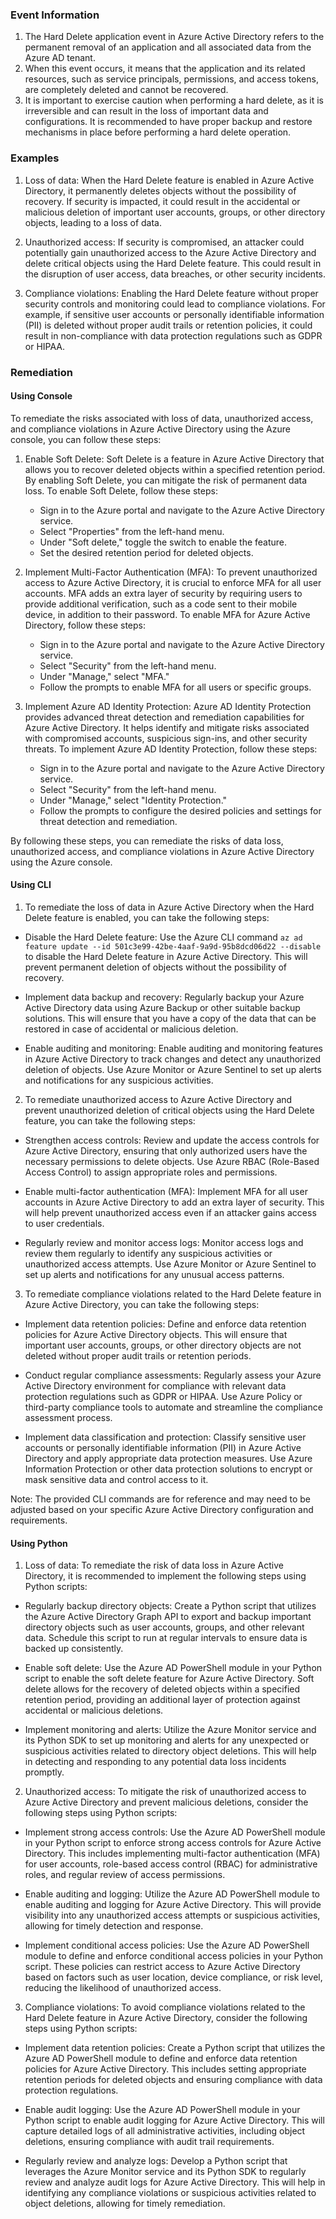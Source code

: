 
### Event Information

1. The Hard Delete application event in Azure Active Directory refers to the permanent removal of an application and all associated data from the Azure AD tenant.
2. When this event occurs, it means that the application and its related resources, such as service principals, permissions, and access tokens, are completely deleted and cannot be recovered.
3. It is important to exercise caution when performing a hard delete, as it is irreversible and can result in the loss of important data and configurations. It is recommended to have proper backup and restore mechanisms in place before performing a hard delete operation.


### Examples

1. Loss of data: When the Hard Delete feature is enabled in Azure Active Directory, it permanently deletes objects without the possibility of recovery. If security is impacted, it could result in the accidental or malicious deletion of important user accounts, groups, or other directory objects, leading to a loss of data.

2. Unauthorized access: If security is compromised, an attacker could potentially gain unauthorized access to the Azure Active Directory and delete critical objects using the Hard Delete feature. This could result in the disruption of user access, data breaches, or other security incidents.

3. Compliance violations: Enabling the Hard Delete feature without proper security controls and monitoring could lead to compliance violations. For example, if sensitive user accounts or personally identifiable information (PII) is deleted without proper audit trails or retention policies, it could result in non-compliance with data protection regulations such as GDPR or HIPAA.

### Remediation

#### Using Console

To remediate the risks associated with loss of data, unauthorized access, and compliance violations in Azure Active Directory using the Azure console, you can follow these steps:

1. Enable Soft Delete: Soft Delete is a feature in Azure Active Directory that allows you to recover deleted objects within a specified retention period. By enabling Soft Delete, you can mitigate the risk of permanent data loss. To enable Soft Delete, follow these steps:
   - Sign in to the Azure portal and navigate to the Azure Active Directory service.
   - Select "Properties" from the left-hand menu.
   - Under "Soft delete," toggle the switch to enable the feature.
   - Set the desired retention period for deleted objects.

2. Implement Multi-Factor Authentication (MFA): To prevent unauthorized access to Azure Active Directory, it is crucial to enforce MFA for all user accounts. MFA adds an extra layer of security by requiring users to provide additional verification, such as a code sent to their mobile device, in addition to their password. To enable MFA for Azure Active Directory, follow these steps:
   - Sign in to the Azure portal and navigate to the Azure Active Directory service.
   - Select "Security" from the left-hand menu.
   - Under "Manage," select "MFA."
   - Follow the prompts to enable MFA for all users or specific groups.

3. Implement Azure AD Identity Protection: Azure AD Identity Protection provides advanced threat detection and remediation capabilities for Azure Active Directory. It helps identify and mitigate risks associated with compromised accounts, suspicious sign-ins, and other security threats. To implement Azure AD Identity Protection, follow these steps:
   - Sign in to the Azure portal and navigate to the Azure Active Directory service.
   - Select "Security" from the left-hand menu.
   - Under "Manage," select "Identity Protection."
   - Follow the prompts to configure the desired policies and settings for threat detection and remediation.

By following these steps, you can remediate the risks of data loss, unauthorized access, and compliance violations in Azure Active Directory using the Azure console.

#### Using CLI

1. To remediate the loss of data in Azure Active Directory when the Hard Delete feature is enabled, you can take the following steps:

- Disable the Hard Delete feature: Use the Azure CLI command `az ad feature update --id 501c3e99-42be-4aaf-9a9d-95b8dcd06d22 --disable` to disable the Hard Delete feature in Azure Active Directory. This will prevent permanent deletion of objects without the possibility of recovery.

- Implement data backup and recovery: Regularly backup your Azure Active Directory data using Azure Backup or other suitable backup solutions. This will ensure that you have a copy of the data that can be restored in case of accidental or malicious deletion.

- Enable auditing and monitoring: Enable auditing and monitoring features in Azure Active Directory to track changes and detect any unauthorized deletion of objects. Use Azure Monitor or Azure Sentinel to set up alerts and notifications for any suspicious activities.

2. To remediate unauthorized access to Azure Active Directory and prevent unauthorized deletion of critical objects using the Hard Delete feature, you can take the following steps:

- Strengthen access controls: Review and update the access controls for Azure Active Directory, ensuring that only authorized users have the necessary permissions to delete objects. Use Azure RBAC (Role-Based Access Control) to assign appropriate roles and permissions.

- Enable multi-factor authentication (MFA): Implement MFA for all user accounts in Azure Active Directory to add an extra layer of security. This will help prevent unauthorized access even if an attacker gains access to user credentials.

- Regularly review and monitor access logs: Monitor access logs and review them regularly to identify any suspicious activities or unauthorized access attempts. Use Azure Monitor or Azure Sentinel to set up alerts and notifications for any unusual access patterns.

3. To remediate compliance violations related to the Hard Delete feature in Azure Active Directory, you can take the following steps:

- Implement data retention policies: Define and enforce data retention policies for Azure Active Directory objects. This will ensure that important user accounts, groups, or other directory objects are not deleted without proper audit trails or retention periods.

- Conduct regular compliance assessments: Regularly assess your Azure Active Directory environment for compliance with relevant data protection regulations such as GDPR or HIPAA. Use Azure Policy or third-party compliance tools to automate and streamline the compliance assessment process.

- Implement data classification and protection: Classify sensitive user accounts or personally identifiable information (PII) in Azure Active Directory and apply appropriate data protection measures. Use Azure Information Protection or other data protection solutions to encrypt or mask sensitive data and control access to it.

Note: The provided CLI commands are for reference and may need to be adjusted based on your specific Azure Active Directory configuration and requirements.

#### Using Python

1. Loss of data: To remediate the risk of data loss in Azure Active Directory, it is recommended to implement the following steps using Python scripts:

- Regularly backup directory objects: Create a Python script that utilizes the Azure Active Directory Graph API to export and backup important directory objects such as user accounts, groups, and other relevant data. Schedule this script to run at regular intervals to ensure data is backed up consistently.

- Enable soft delete: Use the Azure AD PowerShell module in your Python script to enable the soft delete feature for Azure Active Directory. Soft delete allows for the recovery of deleted objects within a specified retention period, providing an additional layer of protection against accidental or malicious deletions.

- Implement monitoring and alerts: Utilize the Azure Monitor service and its Python SDK to set up monitoring and alerts for any unexpected or suspicious activities related to directory object deletions. This will help in detecting and responding to any potential data loss incidents promptly.

2. Unauthorized access: To mitigate the risk of unauthorized access to Azure Active Directory and prevent malicious deletions, consider the following steps using Python scripts:

- Implement strong access controls: Use the Azure AD PowerShell module in your Python script to enforce strong access controls for Azure Active Directory. This includes implementing multi-factor authentication (MFA) for user accounts, role-based access control (RBAC) for administrative roles, and regular review of access permissions.

- Enable auditing and logging: Utilize the Azure AD PowerShell module to enable auditing and logging for Azure Active Directory. This will provide visibility into any unauthorized access attempts or suspicious activities, allowing for timely detection and response.

- Implement conditional access policies: Use the Azure AD PowerShell module to define and enforce conditional access policies in your Python script. These policies can restrict access to Azure Active Directory based on factors such as user location, device compliance, or risk level, reducing the likelihood of unauthorized access.

3. Compliance violations: To avoid compliance violations related to the Hard Delete feature in Azure Active Directory, consider the following steps using Python scripts:

- Implement data retention policies: Create a Python script that utilizes the Azure AD PowerShell module to define and enforce data retention policies for Azure Active Directory. This includes setting appropriate retention periods for deleted objects and ensuring compliance with data protection regulations.

- Enable audit logging: Use the Azure AD PowerShell module in your Python script to enable audit logging for Azure Active Directory. This will capture detailed logs of all administrative activities, including object deletions, ensuring compliance with audit trail requirements.

- Regularly review and analyze logs: Develop a Python script that leverages the Azure Monitor service and its Python SDK to regularly review and analyze audit logs for Azure Active Directory. This will help in identifying any compliance violations or suspicious activities related to object deletions, allowing for timely remediation.


